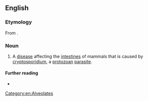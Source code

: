 ==English==

===Etymology===
From {{affix|en|cryptosporidium|-osis}}.

===Noun===
{{en-noun|-}}

# A [[disease]] affecting the [[intestine]]s of mammals that is caused by [[cryptosporidium]], a [[protozoan]] [[parasite]].

====Further reading====
* {{pedia}}

[[Category:en:Alveolates]]